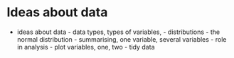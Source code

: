 # Ideas about data

-   ideas about data - data types, types of variables, - distributions - the normal distribution - summarising, one variable, several variables - role in analysis - plot variables, one, two - tidy data
